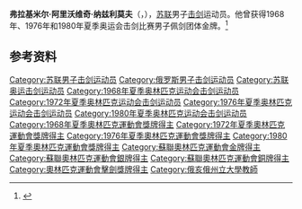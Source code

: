 {{NoteTA|G1=Sports}}
'''弗拉基米尔·阿里沃维奇·纳兹利莫夫'''（{{lang-ru|Владимир Аливерович Назлымов}}，{{bd|1945年|11月1日|}}），[[苏联|苏联]]男子[[击剑|击剑]]运动员。他曾获得1968年、1976年和1980年夏季奥运会击剑比赛男子佩剑团体金牌。<ref>{{Cite web|title=Vladimir NAZLYMOV|url=https://www.olympic.org/vladimir-nazlymov|accessdate=2021-03-14|date=2021-03-09|work=International Olympic Committee|language=en|archive-date=2021-04-26|archive-url=https://web.archive.org/web/20210426182259/https://www.olympic.org/vladimir-nazlymov}}</ref>

== 参考资料 ==
{{reflist}}

{{奥林匹克运动会击剑比赛男子佩剑团体冠军}}
{{世界击剑锦标赛男子佩剑个人冠军}}

{{Authority control}}
{{DEFAULTSORT:Nazlymov}}
[[Category:苏联男子击剑运动员|Category:苏联男子击剑运动员]]
[[Category:俄罗斯男子击剑运动员|Category:俄罗斯男子击剑运动员]]
[[Category:苏联奥运击剑运动员|Category:苏联奥运击剑运动员]]
[[Category:1968年夏季奥林匹克运动会击剑运动员|Category:1968年夏季奥林匹克运动会击剑运动员]]
[[Category:1972年夏季奥林匹克运动会击剑运动员|Category:1972年夏季奥林匹克运动会击剑运动员]]
[[Category:1976年夏季奥林匹克运动会击剑运动员|Category:1976年夏季奥林匹克运动会击剑运动员]]
[[Category:1980年夏季奥林匹克运动会击剑运动员|Category:1980年夏季奥林匹克运动会击剑运动员]]
[[Category:1968年夏季奧林匹克運動會獎牌得主|Category:1968年夏季奧林匹克運動會獎牌得主]]
[[Category:1972年夏季奧林匹克運動會獎牌得主|Category:1972年夏季奧林匹克運動會獎牌得主]]
[[Category:1976年夏季奧林匹克運動會獎牌得主|Category:1976年夏季奧林匹克運動會獎牌得主]]
[[Category:1980年夏季奧林匹克運動會獎牌得主|Category:1980年夏季奧林匹克運動會獎牌得主]]
[[Category:蘇聯奧林匹克運動會金牌得主|Category:蘇聯奧林匹克運動會金牌得主]]
[[Category:蘇聯奧林匹克運動會銀牌得主|Category:蘇聯奧林匹克運動會銀牌得主]]
[[Category:蘇聯奧林匹克運動會銅牌得主|Category:蘇聯奧林匹克運動會銅牌得主]]
[[Category:奧林匹克運動會擊劍獎牌得主|Category:奧林匹克運動會擊劍獎牌得主]]
[[Category:俄亥俄州立大學教師|Category:俄亥俄州立大學教師]]